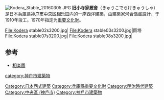 [[File:Kodera_Stable_20160305.JPG|thumb]]
'''旧小寺家厩舍'''（きゅうこでらけきゅうしゃ）是日本[[兵庫県|兵庫県]][[神户市|神户市]][[中央区_(神户市)|中央区]][[相乐园|相乐园]]内的一座西洋建築，由建築家河合浩蔵設計，于1910年竣工。1970年指定为[[重要文化財|重要文化財]]。

<gallery>
File:Kodera stable02s3200.jpg|
File:Kodera stable03s3200.jpg|圆塔
File:Kodera stable07s3200.jpg|
File:Kodera stable08s3200.jpg|
</gallery>

==参考==
*[http://www.kobe-park.or.jp/sourakuen/ 相楽園] {{Wayback|url=http://www.kobe-park.or.jp/sourakuen/ |date=20160326170053 }}
[[Category:日本西式建築|Category:日本西式建築]]
[[category:神户市建築物|category:神户市建築物]]
[[Category:兵庫縣重要文化財|Category:兵庫縣重要文化財]]
[[Category:明治時代建築|Category:明治時代建築]]
[[Category:中央區_(神戶市)|Category:中央區 (神戶市)]]
[[Category:神戶市建築物|Category:神戶市建築物]]